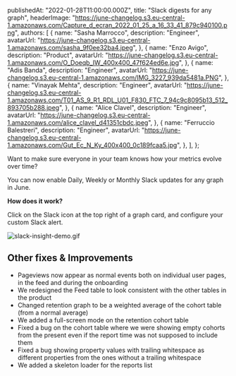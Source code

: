 
  publishedAt: "2022-01-28T11:00:00.000Z",
  title: "Slack digests for any graph",
  headerImage:
    "https://june-changelog.s3.eu-central-1.amazonaws.com/Capture_d_ecran_2022_01_25_a_16_33_41_879c940100.png",
  authors: [
    {
      name: "Sasha Marrocco",
      description: "Engineer",
      avatarUrl:
        "https://june-changelog.s3.eu-central-1.amazonaws.com/sasha_9f0ee32ba4.jpeg",
    },
    {
      name: "Enzo Avigo",
      description: "Product",
      avatarUrl:
        "https://june-changelog.s3.eu-central-1.amazonaws.com/O_Doeqb_IW_400x400_47f624ed6e.jpg",
    },
    {
      name: "Adis Banda",
      description: "Engineer",
      avatarUrl:
        "https://june-changelog.s3.eu-central-1.amazonaws.com/IMG_3227_939da5481a.PNG",
    },
    {
      name: "Vinayak Mehta",
      description: "Engineer",
      avatarUrl:
        "https://june-changelog.s3.eu-central-1.amazonaws.com/T01_AS_9_R1_RDL_U01_F830_FTC_7_94c9c8095b13_512_893705b288.jpeg",
    },
    {
      name: "Alice Clavel",
      description: "Engineer",
      avatarUrl:
        "https://june-changelog.s3.eu-central-1.amazonaws.com/alice_clavel_d41351cbdc.jpeg",
    },
    {
      name: "Ferruccio Balestreri",
      description: "Engineer",
      avatarUrl:
        "https://june-changelog.s3.eu-central-1.amazonaws.com/Gut_Ec_N_Ky_400x400_0c189fcaa5.jpg",
    },
  ],
};

Want to make sure everyone in your team knows how your metrics evolve over time?

You can now enable Daily, Weekly or Monthly Slack updates for any graph in June.

**How does it work?**

Click on the Slack icon at the top right of a graph card, and configure your custom Slack alert.

![slack-insight-demo.gif](https://june-changelog.s3.eu-central-1.amazonaws.com/slack_insight_demo_52c11a7b79.gif)

## **Other fixes & Improvements**

- Pageviews now appear as normal events both on individual user pages, in the feed and during the onboarding
- We redesigned the Feed table to look consistent with the other tables in the product
- Changed retention graph to be a weighted average of the cohort table (from a normal average)
- We added a full-screen mode on the retention cohort table
- Fixed a bug on the cohort table where we were showing empty cohorts from the present even if the report time was not supposed to include them
- Fixed a bug showing property values with trailing whitespace as different properties from the ones without a trailing whitespace
- We added a skeleton loader for the reports list

